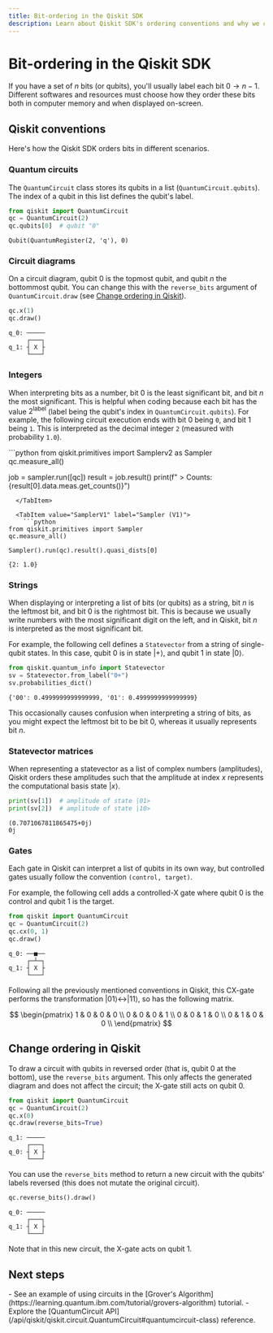 ```yaml
---
title: Bit-ordering in the Qiskit SDK
description: Learn about Qiskit SDK's ordering conventions and why we chose them
---
```


# Bit-ordering in the Qiskit SDK

If you have a set of $n$ bits (or qubits), you'll usually label each bit $0
\rightarrow n-1$. Different softwares and resources must choose how they order
these bits both in computer memory and when displayed on-screen.

## Qiskit conventions

Here's how the Qiskit SDK orders bits in different scenarios.

### Quantum circuits

The `QuantumCircuit` class stores its qubits in a list
(`QuantumCircuit.qubits`). The index of a qubit in this list defines the
qubit's label.

```python
from qiskit import QuantumCircuit
qc = QuantumCircuit(2)
qc.qubits[0]  # qubit "0"
```

```
Qubit(QuantumRegister(2, 'q'), 0)
```

### Circuit diagrams

On a circuit diagram, qubit $0$ is the topmost qubit, and qubit $n$ the
bottommost qubit. You can change this with the `reverse_bits` argument of
`QuantumCircuit.draw` (see [Change ordering in
Qiskit](#change-ordering-in-qiskit)).

```python
qc.x(1)
qc.draw()
```

```
q_0: ─────
     ┌───┐
q_1: ┤ X ├
     └───┘
```

### Integers

When interpreting bits as a number, bit $0$ is the least significant bit, and
bit $n$ the most significant. This is helpful when coding because each bit has
the value $2^\text{label}$ (label being the qubit's index in
`QuantumCircuit.qubits`). For example, the following circuit execution ends
with bit $0$ being `0`, and bit $1$ being `1`. This is interpreted as the
decimal integer `2` (measured with probability `1.0`).

<Tabs>
  <TabItem value="SamplerV2" label="Sampler V2">
    ```python
from qiskit.primitives import Samplerv2 as Sampler
qc.measure_all()

job = sampler.run([qc])
result = job.result()
print(f" > Counts: {result[0].data.meas.get_counts()}")
```
  </TabItem>

  <TabItem value="SamplerV1" label="Sampler (V1)">
    ```python
from qiskit.primitives import Sampler
qc.measure_all()

Sampler().run(qc).result().quasi_dists[0]
```
  </TabItem>
</Tabs>

```
{2: 1.0}
```

### Strings

When displaying or interpreting a list of bits (or qubits) as a string, bit
$n$ is the leftmost bit, and bit $0$ is the rightmost bit. This is because we
usually write numbers with the most significant digit on the left, and in
Qiskit, bit $n$ is interpreted as the most significant bit.

For example, the following cell defines a `Statevector` from a string of
single-qubit states. In this case, qubit $0$ is in state $|+\rangle$, and
qubit $1$ in state $|0\rangle$.

```python
from qiskit.quantum_info import Statevector
sv = Statevector.from_label("0+")
sv.probabilities_dict()
```

```
{'00': 0.4999999999999999, '01': 0.4999999999999999}
```

This occasionally causes confusion when interpreting a string of bits, as you
might expect the leftmost bit to be bit $0$, whereas it usually represents bit
$n$.

### Statevector matrices

When representing a statevector as a list of complex numbers (amplitudes),
Qiskit orders these amplitudes such that the amplitude at index $x$ represents
the computational basis state $|x\rangle$.

```python
print(sv[1])  # amplitude of state |01>
print(sv[2])  # amplitude of state |10>
```

```
(0.7071067811865475+0j)
0j
```

### Gates

Each gate in Qiskit can interpret a list of qubits in its own way, but
controlled gates usually follow the convention `(control, target)`.

For example, the following cell adds a controlled-X gate where qubit $0$ is
the control and qubit $1$ is the target.

```python
from qiskit import QuantumCircuit
qc = QuantumCircuit(2)
qc.cx(0, 1)
qc.draw()
```

```
q_0: ──■──
     ┌─┴─┐
q_1: ┤ X ├
     └───┘
```

Following all the previously mentioned conventions in Qiskit, this CX-gate
performs the transformation $|01\rangle \leftrightarrow |11\rangle$, so has the
following matrix.

$$
\begin{pmatrix}
 1 & 0 & 0 & 0 \\
 0 & 0 & 0 & 1 \\
 0 & 0 & 1 & 0 \\
 0 & 1 & 0 & 0 \\
\end{pmatrix}
$$

## Change ordering in Qiskit

To draw a circuit with qubits in reversed order (that is, qubit $0$ at the
bottom), use the `reverse_bits` argument. This only affects the generated
diagram and does not affect the circuit; the X-gate still acts on qubit $0$.

```python
from qiskit import QuantumCircuit
qc = QuantumCircuit(2)
qc.x(0)
qc.draw(reverse_bits=True)
```

```
q_1: ─────
     ┌───┐
q_0: ┤ X ├
     └───┘
```

You can use the `reverse_bits` method to return a new circuit with the
qubits' labels reversed (this does not mutate the original circuit).

```python
qc.reverse_bits().draw()
```

```
q_0: ─────
     ┌───┐
q_1: ┤ X ├
     └───┘
```

Note that in this new circuit, the X-gate acts on qubit $1$.

## Next steps

<Admonition type="tip" title="Recommendations">
  -  See an example of using circuits in the [Grover's Algorithm](https://learning.quantum.ibm.com/tutorial/grovers-algorithm) tutorial.
  -  Explore the [QuantumCircuit API](/api/qiskit/qiskit.circuit.QuantumCircuit#quantumcircuit-class) reference.
</Admonition>